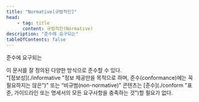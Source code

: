 ```yaml
---
title: "Normative[규범적인]"
head:
    - tag: title
      content: 규범적인(Normative)
description: "준수에 요구되는"
tableOfContents: false
---
```


준수에 요구되는

<Aside title="참고 1">
이 문서를 잘 정의된 다양한 방식으로 준수할 수 있다.
</Aside>


<Aside title="참고 2">
"[정보성](./informative "정보 제공만을 목적으로 하며, 준수(conformance)에는 꼭 필요하지는 않은")" 또는 “비규범(non-normative)” 콘텐츠는 [준수](./conform "표준, 가이드라인 또는 명세서의 모든 요구사항을 충족하는 것")할 필요가 없다.
</Aside>
